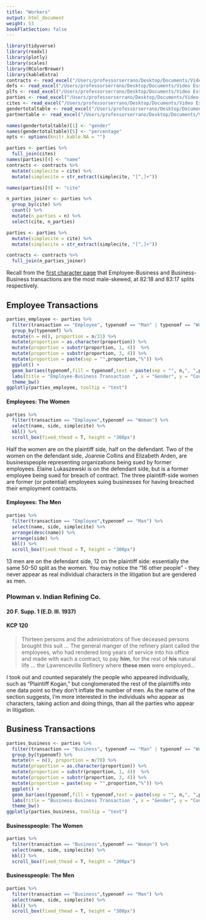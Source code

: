```yaml
---
title: "Workers"
output: html_document
weight: 53
bookFlatSection: false
---
```


```r
library(tidyverse) 
library(readxl)
library(plotly)
library(scales)
library(RColorBrewer)
library(kableExtra)
contracts <- read_excel("/Users/professorserrano/Desktop/Documents/Video Essays/Law/contracts_gender_r_2.xlsx")
defs <- read_excel("/Users/professorserrano/Desktop/Documents/Video Essays/Law/defs_r.xlsx")
plfs <- read_excel("/Users/professorserrano/Desktop/Documents/Video Essays/Law/plfs_r.xlsx")
parties <- read_excel("/Users/professorserrano/Desktop/Documents/Video Essays/Law/parties_r.xlsx")
cites <- read_excel("/Users/professorserrano/Desktop/Documents/Video Essays/Law/cites_for_contracts.xlsx")
gendertotaltable <- read_excel("/Users/professorserrano/Desktop/Documents/Video Essays/Law/gendertotaltable.xlsx")
partnertable <- read_excel("/Users/professorserrano/Desktop/Documents/Video Essays/Law/partner_table.xlsx")

names(gendertotaltable)[1] <- "gender"
names(gendertotaltable)[5] <- "percentage"
opts <- options(knitr.kable.NA = "")

parties <- parties %>%
  full_join(cites)
names(parties)[4] <- "name"
contracts <- contracts %>%
  mutate(simplecite = cite) %>%
  mutate(simplecite = str_extract(simplecite, "[^,]+"))

names(parties)[9] <- "cite"

n_parties_joiner <- parties %>%
  group_by(cite) %>%
  count() %>%
  mutate(n_parties = n) %>%
  select(cite, n_parties)

parties <- parties %>%
  mutate(simplecite = cite) %>%
  mutate(simplecite = str_extract(simplecite, "[^,]+"))

contracts <- contracts %>%
  full_join(n_parties_joiner)

```

Recall from the [first character page](/docs/characters/_index) that Employee-Business and Business-Business transactions are the most male-skewed, at 82:18 and 83:17 splits respectively.  

## Employee Transactions

```r
parties_employee <- parties %>%
  filter(transaction == "Employee", typenomf == "Man" | typenomf == "Woman") %>%
  group_by(typenomf) %>%
  mutate(n = n(), proportion = n/31) %>%
  mutate(proportion = as.character(proportion)) %>%
  mutate(proportion = substr(proportion, 1, 4))  %>%
  mutate(proportion = substr(proportion, 3, 4)) %>%
  mutate(proportion = paste(sep = "",proportion,"%")) %>%
  ggplot() +
  geom_bar(aes(typenomf,fill = typenomf,text = paste(sep = "", n,", ",proportion)),fill=c("thistle2","lightsteelblue2")) +
  labs(title = "Employee-Business Transaction ", x = "Gender", y = "Count - Hover for N and %") +
  theme_bw()
ggplotly(parties_employee, tooltip = "text")
```

#### Employees: The Women

```r
parties %>%
  filter(transaction == "Employee",typenomf == "Woman") %>%
  select(name, side, simplecite) %>%
  kbl() %>%
  scroll_box(fixed_thead = T, height = "300px") 
```

Half the women are on the plaintiff side, half on the defendant. Two of the women on the defendant side, Joannie Collins and Elizabeth Arden, are businesspeople representing organizations being sued by former employees. Elaine Lukaszewski is on the defendant side, but is a former employee being sued for breach of contract. The three plaintiff-side women are former (or potential) employees suing businesses for having breached their employment contracts.

#### Employees: The Men

```r
parties %>%
  filter(transaction == "Employee",typenomf == "Man") %>%
  select(name, side, simplecite) %>%
  arrange(desc(name)) %>%
  arrange(side) %>%
  kbl() %>%
  scroll_box(fixed_thead = T, height = "300px") 
```

13 men are on the defendant side, 12 on the plaintiff side: essentially the same 50-50 split as the women. You may notice the "16 other people" - they never appear as real individual characters in the litigation but are gendered as men. 

### Plowman v. Indian Refining Co.
#### 20 F. Supp. 1 (E.D. Ill. 1937)
#### KCP 120
> Thirteen persons and the administrators of five deceased persons brought this suit ... The general manger of the refinery plant called the employees, who had rendered long years of service into his office and made with each a contract, to pay **him**, for the rest of **his** natural life ... the Lawrenceville Refinery where **these men** were employed...

I took out and counted separately the people who appeared individually, such as "Plaintiff Kogan," but conglomerated the rest of the plaintiffs into one data point so they don't inflate the number of men. As the name of the section suggests, I'm more interested in the individuals who appear as characters, taking action and doing things, than all the parties who appear in litigation.

## Business Transactions

```r
parties_business <- parties %>%
  filter(transaction == "Business", typenomf == "Man" | typenomf == "Woman") %>%
  group_by(typenomf) %>%
  mutate(n = n(), proportion = n/70) %>%
  mutate(proportion = as.character(proportion)) %>%
  mutate(proportion = substr(proportion, 1, 4))  %>%
  mutate(proportion = substr(proportion, 3, 4)) %>%
  mutate(proportion = paste(sep = "",proportion,"%")) %>%
  ggplot() +
  geom_bar(aes(typenomf,fill = typenomf,text = paste(sep = "", n,", ",proportion)),fill=c("thistle2","lightsteelblue2")) +
  labs(title = "Business-Business Transaction ", x = "Gender", y = "Count - Hover for N and %") +
  theme_bw()
ggplotly(parties_business, tooltip = "text")
```


#### Businesspeople: The Women

```r
parties %>%
  filter(transaction == "Business",typenomf == "Woman") %>%
  select(name, side, simplecite) %>%
  kbl() %>%
  scroll_box(fixed_thead = T, height = "200px") 
```


#### Businesspeople: The Men

```r
parties %>%
  filter(transaction == "Business",typenomf == "Man") %>%
  select(name, side, simplecite) %>%
  kbl() %>%
  scroll_box(fixed_thead = T, height = "300px") 
```
